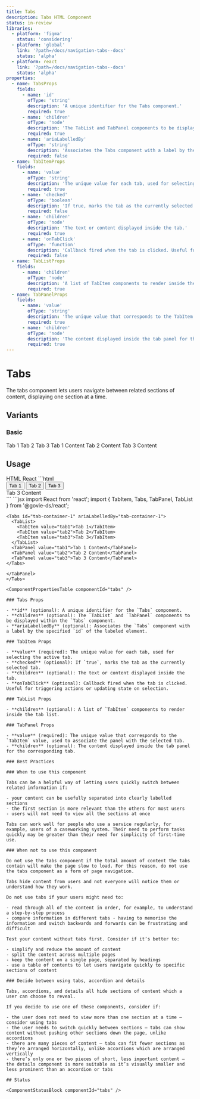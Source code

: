 ```yaml
---
title: Tabs
description: Tabs HTML Component
status: in-review
libraries:
  - platform: 'figma'
    status: 'considering'
  - platform: 'global'
    link: '?path=/docs/navigation-tabs--docs'
    status: 'alpha'
  - platform: react
    link: '?path=/docs/navigation-tabs--docs'
    status: 'alpha'
properties:
  - name: TabsProps
    fields:
      - name: 'id'
        ofType: 'string'
        description: 'A unique identifier for the Tabs component.'
        required: true
      - name: 'children'
        ofType: 'node'
        description: 'The TabList and TabPanel components to be displayed within the Tabs component.'
        required: true
      - name: 'ariaLabelledBy'
        ofType: 'string'
        description: 'Associates the Tabs component with a label by the specified id of the labeled element.'
        required: false
  - name: TabItemProps
    fields:
      - name: 'value'
        ofType: 'string'
        description: 'The unique value for each tab, used for selecting the active tab.'
        required: true
      - name: 'checked'
        ofType: 'boolean'
        description: 'If true, marks the tab as the currently selected tab.'
        required: false
      - name: 'children'
        ofType: 'node'
        description: 'The text or content displayed inside the tab.'
        required: true
      - name: 'onTabClick'
        ofType: 'function'
        description: 'Callback fired when the tab is clicked. Useful for triggering actions or updating state on selection.'
        required: false
  - name: TabListProps
    fields:
      - name: 'children'
        ofType: 'node'
        description: 'A list of TabItem components to render inside the tab list.'
        required: true
  - name: TabPanelProps
    fields:
      - name: 'value'
        ofType: 'string'
        description: 'The unique value that corresponds to the TabItem value, used to associate the panel with the selected tab.'
        required: true
      - name: 'children'
        ofType: 'node'
        description: 'The content displayed inside the tab panel for the corresponding tab.'
        required: true
---
```


# Tabs

The tabs component lets users navigate between related sections of content, displaying one section at a time.

## Variants

### Basic

<ComponentContainer>
  <Tabs id="tab-container-1" ariaLabelledBy="tab-container-1">
    <TabList>
      <TabItem value="tab1">Tab 1</TabItem>
      <TabItem value="tab2">Tab 2</TabItem>
      <TabItem value="tab3">Tab 3</TabItem>
    </TabList>
    <TabPanel value="tab1">Tab 1 Content</TabPanel>
    <TabPanel value="tab2">Tab 2 Content</TabPanel>
    <TabPanel value="tab3">Tab 3 Content</TabPanel>
  </Tabs>
</ComponentContainer>

## Usage

<Tabs id="tab1">
  <TabList>
    <TabItem value="tab11" checked>HTML</TabItem>
    <TabItem value="tab13">React</TabItem>
  </TabList>
  <TabPanel value="tab11">        
    ```html
      <div aria-labelledby="tab-container-1" class="gi-tabs" id="tab-container-1">
        <div role="tablist" class="gi--mb-[1px]">
            <button id="tab-tab1" role="tab" aria-roledescription="tab" aria-selected="false" aria-controls="tab-panel-tab1" class="gi-tab-item"><span class="gi-decoration-xs">Tab 1</span></button>
            <button id="tab-tab2" role="tab" aria-roledescription="tab" aria-selected="false" aria-controls="tab-panel-tab2" class="gi-tab-item"><span class="gi-decoration-xs">Tab 2</span></button>
            <button id="tab-tab3" role="tab" aria-roledescription="tab" aria-selected="true" aria-controls="tab-panel-tab3" class="gi-tab-item gi-tab-item-checked"><span class="gi-decoration-xs">Tab 3</span></button>
        </div>
        <div role="tabpanel" aria-labelledby="tab-tab1" id="tab-panel-tab1" tabindex="0" class="gi-tab-panel" style="display: none;">Tab 1 Content</div>
        <div role="tabpanel" aria-labelledby="tab-tab2" id="tab-panel-tab2" tabindex="0" class="gi-tab-panel" style="display: none;">Tab 2 Content</div>
        <div role="tabpanel" aria-labelledby="tab-tab3" id="tab-panel-tab3" tabindex="0" class="gi-tab-panel" style="display: block;">Tab 3 Content</div>
      </div>
    ```

  </TabPanel>
  <TabPanel value="tab13">
    ```jsx
    import React from 'react';
    import {
      TabItem,
      Tabs,
      TabPanel,
      TabList
    } from '@govie-ds/react';

    <Tabs id="tab-container-1" ariaLabelledBy="tab-container-1">
      <TabList>
        <TabItem value="tab1">Tab 1</TabItem>
        <TabItem value="tab2">Tab 2</TabItem>
        <TabItem value="tab3">Tab 3</TabItem>
      </TabList>
      <TabPanel value="tab1">Tab 1 Content</TabPanel>
      <TabPanel value="tab2">Tab 2 Content</TabPanel>
      <TabPanel value="tab3">Tab 3 Content</TabPanel>
    </Tabs>

```
</TabPanel>
</Tabs>

<ComponentPropertiesTable componentId="tabs" />

### Tabs Props

- **id** (optional): A unique identifier for the `Tabs` component.
- **children** (optional): The `TabList` and `TabPanel` components to be displayed within the `Tabs` component.
- **ariaLabelledBy** (optional): Associates the `Tabs` component with a label by the specified `id` of the labeled element.

### TabItem Props

- **value** (required): The unique value for each tab, used for selecting the active tab.
- **checked** (optional): If `true`, marks the tab as the currently selected tab.
- **children** (optional): The text or content displayed inside the tab.
- **onTabClick** (optional): Callback fired when the tab is clicked. Useful for triggering actions or updating state on selection.

### TabList Props

- **children** (optional): A list of `TabItem` components to render inside the tab list.

### TabPanel Props

- **value** (required): The unique value that corresponds to the `TabItem` value, used to associate the panel with the selected tab.
- **children** (optional): The content displayed inside the tab panel for the corresponding tab.

### Best Practices

### When to use this component

Tabs can be a helpful way of letting users quickly switch between related information if:

- your content can be usefully separated into clearly labelled sections
- the first section is more relevant than the others for most users
- users will not need to view all the sections at once

Tabs can work well for people who use a service regularly, for example, users of a caseworking system. Their need to perform tasks quickly may be greater than their need for simplicity of first-time use.

### When not to use this component

Do not use the tabs component if the total amount of content the tabs contain will make the page slow to load. For this reason, do not use the tabs component as a form of page navigation.

Tabs hide content from users and not everyone will notice them or understand how they work.

Do not use tabs if your users might need to:

- read through all of the content in order, for example, to understand a step-by-step process
- compare information in different tabs - having to memorise the information and switch backwards and forwards can be frustrating and difficult

Test your content without tabs first. Consider if it’s better to:

- simplify and reduce the amount of content
- split the content across multiple pages
- keep the content on a single page, separated by headings
- use a table of contents to let users navigate quickly to specific sections of content

### Decide between using tabs, accordion and details

Tabs, accordions, and details all hide sections of content which a user can choose to reveal.

If you decide to use one of these components, consider if:

- the user does not need to view more than one section at a time – consider using tabs
- the user needs to switch quickly between sections – tabs can show content without pushing other sections down the page, unlike accordions
- there are many pieces of content – tabs can fit fewer sections as they’re arranged horizontally, unlike accordions which are arranged vertically
- there’s only one or two pieces of short, less important content – the details component is more suitable as it’s visually smaller and less prominent than an accordion or tabs

## Status

<ComponentStatusBlock componentId="tabs" />
